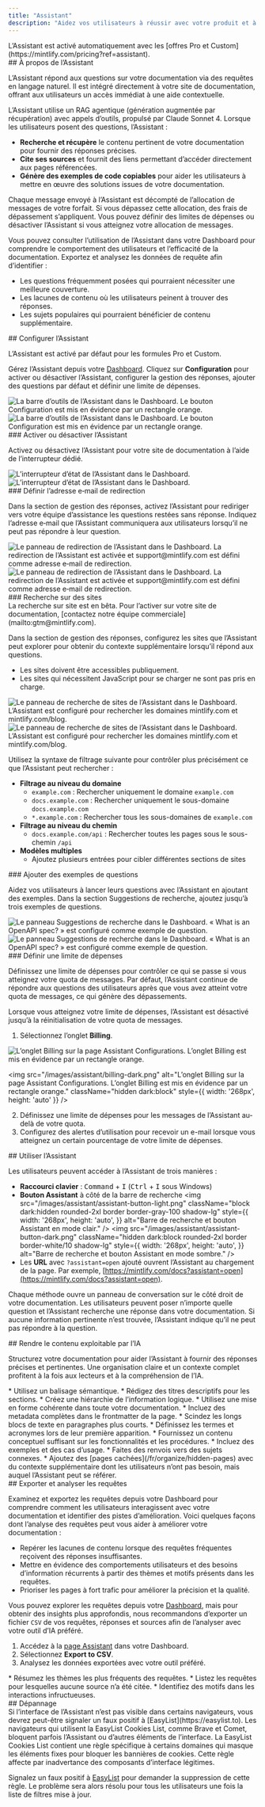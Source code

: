 ```yaml
---
title: "Assistant"
description: "Aidez vos utilisateurs à réussir avec votre produit et à trouver des réponses plus rapidement"
---
```


<Info>
  L’Assistant est activé automatiquement avec les [offres Pro et Custom](https://mintlify.com/pricing?ref=assistant).
</Info>

<div id="about-the-assistant">
  ## À propos de l’Assistant
</div>

L’Assistant répond aux questions sur votre documentation via des requêtes en langage naturel. Il est intégré directement à votre site de documentation, offrant aux utilisateurs un accès immédiat à une aide contextuelle.

L’Assistant utilise un RAG agentique (génération augmentée par récupération) avec appels d’outils, propulsé par Claude Sonnet 4. Lorsque les utilisateurs posent des questions, l’Assistant :

* **Recherche et récupère** le contenu pertinent de votre documentation pour fournir des réponses précises.
* **Cite ses sources** et fournit des liens permettant d’accéder directement aux pages référencées.
* **Génère des exemples de code copiables** pour aider les utilisateurs à mettre en œuvre des solutions issues de votre documentation.

Chaque message envoyé à l’Assistant est décompté de l’allocation de messages de votre forfait. Si vous dépassez cette allocation, des frais de dépassement s’appliquent. Vous pouvez définir des limites de dépenses ou désactiver l’Assistant si vous atteignez votre allocation de messages.

Vous pouvez consulter l’utilisation de l’Assistant dans votre Dashboard pour comprendre le comportement des utilisateurs et l’efficacité de la documentation. Exportez et analysez les données de requête afin d’identifier :

* Les questions fréquemment posées qui pourraient nécessiter une meilleure couverture.
* Les lacunes de contenu où les utilisateurs peinent à trouver des réponses.
* Les sujets populaires qui pourraient bénéficier de contenu supplémentaire.

<div id="configuring-the-assistant">
  ## Configurer l’Assistant
</div>

L’Assistant est activé par défaut pour les formules Pro et Custom.

Gérez l’Assistant depuis votre [Dashboard](https://dashboard.mintlify.com/products/assistant/settings). Cliquez sur **Configuration** pour activer ou désactiver l’Assistant, configurer la gestion des réponses, ajouter des questions par défaut et définir une limite de dépenses.

<Frame>
  <img src="/images/assistant/configuration-light.png" alt="La barre d’outils de l’Assistant dans le Dashboard. Le bouton Configuration est mis en évidence par un rectangle orange." className="block dark:hidden" />

  <img src="/images/assistant/configuration-dark.png" alt="La barre d’outils de l’Assistant dans le Dashboard. Le bouton Configuration est mis en évidence par un rectangle orange." className="hidden dark:block" />
</Frame>

<div id="enable-or-disable-the-assistant">
  ### Activer ou désactiver l’Assistant
</div>

Activez ou désactivez l’Assistant pour votre site de documentation à l’aide de l’interrupteur dédié.

<Frame>
  <img src="/images/assistant/status-light.png" alt="L’interrupteur d’état de l’Assistant dans le Dashboard." className="block dark:hidden" />

  <img src="/images/assistant/status-dark.png" alt="L’interrupteur d’état de l’Assistant dans le Dashboard." className="hidden dark:block" />
</Frame>

<div id="set-deflection-email">
  ### Définir l’adresse e‑mail de redirection
</div>

Dans la section de gestion des réponses, activez l’Assistant pour rediriger vers votre équipe d’assistance les questions restées sans réponse. Indiquez l’adresse e‑mail que l’Assistant communiquera aux utilisateurs lorsqu’il ne peut pas répondre à leur question.

<Frame>
  <img src="/images/assistant/deflection-light.png" alt="Le panneau de redirection de l’Assistant dans le Dashboard. La redirection de l’Assistant est activée et support@mintlify.com est défini comme adresse e‑mail de redirection." className="block dark:hidden" />

  <img src="/images/assistant/deflection-dark.png" alt="Le panneau de redirection de l’Assistant dans le Dashboard. La redirection de l’Assistant est activée et support@mintlify.com est défini comme adresse e‑mail de redirection." className="hidden dark:block" />
</Frame>

<div id="search-sites">
  ### Recherche sur des sites
</div>

<Note>
  La recherche sur site est en bêta. Pour l’activer sur votre site de documentation, [contactez notre équipe commerciale](mailto:gtm@mintlify.com).
</Note>

Dans la section de gestion des réponses, configurez les sites que l’Assistant peut explorer pour obtenir du contexte supplémentaire lorsqu’il répond aux questions.

* Les sites doivent être accessibles publiquement.
* Les sites qui nécessitent JavaScript pour se charger ne sont pas pris en charge.

<Frame>
  <img src="/images/assistant/search-sites-light.png" alt="Le panneau de recherche de sites de l’Assistant dans le Dashboard. L’Assistant est configuré pour rechercher les domaines mintlify.com et mintlify.com/blog." className="block dark:hidden" />

  <img src="/images/assistant/search-sites-dark.png" alt="Le panneau de recherche de sites de l’Assistant dans le Dashboard. L’Assistant est configuré pour rechercher les domaines mintlify.com et mintlify.com/blog." className="hidden dark:block" />
</Frame>

Utilisez la syntaxe de filtrage suivante pour contrôler plus précisément ce que l’Assistant peut rechercher :

* **Filtrage au niveau du domaine**
  * `example.com` : Rechercher uniquement le domaine `example.com`
  * `docs.example.com` : Rechercher uniquement le sous-domaine `docs.example.com`
  * `*.example.com` : Rechercher tous les sous-domaines de `example.com`
* **Filtrage au niveau du chemin**
  * `docs.example.com/api` : Rechercher toutes les pages sous le sous-chemin `/api`
* **Modèles multiples**
  * Ajoutez plusieurs entrées pour cibler différentes sections de sites

<div id="add-sample-questions">
  ### Ajouter des exemples de questions
</div>

Aidez vos utilisateurs à lancer leurs questions avec l’Assistant en ajoutant des exemples. Dans la section Suggestions de recherche, ajoutez jusqu’à trois exemples de questions.

<Frame>
  <img src="/images/assistant/search-suggestions-light.png" alt="Le panneau Suggestions de recherche dans le Dashboard. « What is an OpenAPI spec? » est configuré comme exemple de question." className="block dark:hidden" />

  <img src="/images/assistant/search-suggestions-dark.png" alt="Le panneau Suggestions de recherche dans le Dashboard. « What is an OpenAPI spec? » est configuré comme exemple de question." className="hidden dark:block" />
</Frame>

<div id="set-a-spend-limit">
  ### Définir une limite de dépenses
</div>

Définissez une limite de dépenses pour contrôler ce qui se passe si vous atteignez votre quota de messages. Par défaut, l’Assistant continue de répondre aux questions des utilisateurs après que vous avez atteint votre quota de messages, ce qui génère des dépassements.

Lorsque vous atteignez votre limite de dépenses, l’Assistant est désactivé jusqu’à la réinitialisation de votre quota de messages.

1. Sélectionnez l’onglet **Billing**.

<Frame>
  <img src="/images/assistant/billing-light.png" alt="L’onglet Billing sur la page Assistant Configurations. L’onglet Billing est mis en évidence par un rectangle orange." className="block dark:hidden" style={{ width: '268px', height: 'auto' }} />

  <img src="/images/assistant/billing-dark.png" alt="L’onglet Billing sur la page Assistant Configurations. L’onglet Billing est mis en évidence par un rectangle orange." className="hidden dark:block" style={{ width: '268px', height: 'auto' }} />
</Frame>

2. Définissez une limite de dépenses pour les messages de l’Assistant au-delà de votre quota.
3. Configurez des alertes d’utilisation pour recevoir un e-mail lorsque vous atteignez un certain pourcentage de votre limite de dépenses.

<div id="using-the-assistant">
  ## Utiliser l’Assistant
</div>

Les utilisateurs peuvent accéder à l’Assistant de trois manières :

* **Raccourci clavier** : <kbd>Command</kbd> + <kbd>I</kbd> (<kbd>Ctrl</kbd> + <kbd>I</kbd> sous Windows)
* **Bouton Assistant** à côté de la barre de recherche
  <img
    src="/images/assistant/assistant-button-light.png"
    className="block dark:hidden rounded-2xl border border-gray-100 shadow-lg"
    style={{
    width: '268px',
    height: 'auto',
  }}
    alt="Barre de recherche et bouton Assistant en mode clair."
  />
  <img
    src="/images/assistant/assistant-button-dark.png"
    className="hidden dark:block rounded-2xl border border-white/10 shadow-lg"
    style={{
    width: '268px',
    height: 'auto',
  }}
    alt="Barre de recherche et bouton Assistant en mode sombre."
  />
* Les **URL** avec `?assistant=open` ajouté ouvrent l’Assistant au chargement de la page. Par exemple, [https://mintlify.com/docs?assistant=open](https://mintlify.com/docs?assistant=open).

Chaque méthode ouvre un panneau de conversation sur le côté droit de votre documentation. Les utilisateurs peuvent poser n’importe quelle question et l’Assistant recherche une réponse dans votre documentation. Si aucune information pertinente n’est trouvée, l’Assistant indique qu’il ne peut pas répondre à la question.

<div id="making-content-ai-ingestible">
  ## Rendre le contenu exploitable par l’IA
</div>

Structurez votre documentation pour aider l’Assistant à fournir des réponses précises et pertinentes. Une organisation claire et un contexte complet profitent à la fois aux lecteurs et à la compréhension de l’IA.

<Card title="Structure et organisation">
  * Utilisez un balisage sémantique.
  * Rédigez des titres descriptifs pour les sections.
  * Créez une hiérarchie de l’information logique.
  * Utilisez une mise en forme cohérente dans toute votre documentation.
  * Incluez des metadata complètes dans le frontmatter de la page.
  * Scindez les longs blocs de texte en paragraphes plus courts.
</Card>

<Card title="Contexte">
  * Définissez les termes et acronymes lors de leur première apparition.
  * Fournissez un contenu conceptuel suffisant sur les fonctionnalités et les procédures.
  * Incluez des exemples et des cas d’usage.
  * Faites des renvois vers des sujets connexes.
  * Ajoutez des [pages cachées](/fr/organize/hidden-pages) avec du contexte supplémentaire dont les utilisateurs n’ont pas besoin, mais auquel l’Assistant peut se référer.
</Card>

<div id="exporting-and-analyzing-queries">
  ## Exporter et analyser les requêtes
</div>

Examinez et exportez les requêtes depuis votre Dashboard pour comprendre comment les utilisateurs interagissent avec votre documentation et identifier des pistes d’amélioration. Voici quelques façons dont l’analyse des requêtes peut vous aider à améliorer votre documentation :

* Repérer les lacunes de contenu lorsque des requêtes fréquentes reçoivent des réponses insuffisantes.
* Mettre en évidence des comportements utilisateurs et des besoins d’information récurrents à partir des thèmes et motifs présents dans les requêtes.
* Prioriser les pages à fort trafic pour améliorer la précision et la qualité.

Vous pouvez explorer les requêtes depuis votre [Dashboard](https://dashboard.mintlify.com/products/assistant), mais pour obtenir des insights plus approfondis, nous recommandons d’exporter un fichier `CSV` de vos requêtes, réponses et sources afin de l’analyser avec votre outil d’IA préféré.

1. Accédez à la [page Assistant](https://dashboard.mintlify.com/products/assistant) dans votre Dashboard.
2. Sélectionnez **Export to CSV**.
3. Analysez les données exportées avec votre outil préféré.

<Card title="Exemples d’invites d’analyse">
  * Résumez les thèmes les plus fréquents des requêtes.
  * Listez les requêtes pour lesquelles aucune source n’a été citée.
  * Identifiez des motifs dans les interactions infructueuses.
</Card>

<div id="troubleshooting">
  ## Dépannage
</div>

<Accordion title="Barre de chat de l’Assistant invisible">
  Si l’interface de l’Assistant n’est pas visible dans certains navigateurs, vous devrez peut-être signaler un faux positif à [EasyList](https://easylist.to). Les navigateurs qui utilisent la EasyList Cookies List, comme Brave et Comet, bloquent parfois l’Assistant ou d’autres éléments de l’interface. La EasyList Cookies List contient une règle spécifique à certains domaines qui masque les éléments fixes pour bloquer les bannières de cookies. Cette règle affecte par inadvertance des composants d’interface légitimes.

  Signalez un faux positif à [EasyList](https://github.com/easylist/easylist) pour demander la suppression de cette règle. Le problème sera alors résolu pour tous les utilisateurs une fois la liste de filtres mise à jour.
</Accordion>